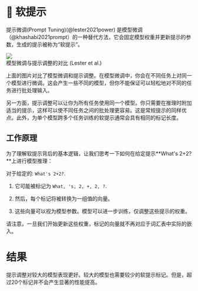 
# 🔴 软提示

提示微调(Prompt Tuning)(@lester2021power) 是模型微调（@khashabi2021prompt）的一种替代方法，它会固定模型权重并更新提示的参数，生成的提示被称为“软提示”。

<div style={{ textAlign: "center" }}>
  <Image
    src="/docs/assets/trainable/prompt_tuning.webp"
    width={1074}
    height={556}
    style={{ width: "500px", margin: "auto" }}
  />
</div>

<div style={{ textAlign: "center" }}>
  模型微调与提示调整的对比 (Lester et al.)
</div>

上面的图片对比了模型微调和提示调整。在模型微调中，你会在不同任务上对同一个模型进行微调。这会产生一些不同的模型，但你不能保证可以轻松地对不同的任务进行批处理输入。

另一方面，提示调整可以让你为所有任务使用同一个模型。你只需要在推理时附加适当的提示，这样可以使不同任务之间的批处理更容易。这是常规提示的同样优点。此外，为单个模型跨多个任务训练的软提示通常会具有相同的标记长度。

## 工作原理

为了理解软提示背后的基本逻辑，让我们思考一下如何在给定提示**What's 2+2?**上进行模型推理：

对于给定的: `What's 2+2?`.

1. 它可能被标记为 `What, 's, 2, +, 2, ?`.

2. 然后，每个标记将被转换为一组值的向量。

3. 这些向量可以视为模型参数。模型可以进一步训练，仅调整这些提示的权重。

请注意，一旦我们开始更新这些权重，标记的向量就不再对应于词汇表中实际的嵌入。

# 结果

提示调整对较大的模型表现更好。较大的模型也需要较少的软提示标记。但是，超过20个标记并不会产生显著的性能提高。
